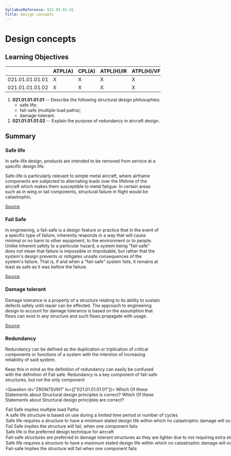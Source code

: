 ```yaml
---
SyllabusReference: 021.01.01.01
Title: Design concepts
---
```


# Design concepts

## Learning Objectives

|                 | ATPL(A) | CPL(A) | ATPL(H)/IR | ATPL(H)/VFR | CPL(H) | IR  | CBIR(A) |
| --------------- | ------- | ------ | ---------- | ----------- | ------ | --- | ------- |
| 021.01.01.01.01 | X       | X      | X          | X           | X      |     |         |
| 021.01.01.01.02 | X       | X      | X          | X           | X      |     |         |

1.  **021.01.01.01.01** -- Describe the following structural design
    philosophies:
    - safe life;
    - fail-safe (multiple load paths);
    - damage-tolerant.
2.  **021.01.01.01.02** -- Explain the purpose of redundancy in aircraft design.

## Summary

### Safe life

In safe-life design, products are intended to be removed from service at a
specific design life.

Safe-life is particularly relevant to simple metal aircraft, where airframe
components are subjected to alternating loads over the lifetime of the aircraft
which makes them susceptible to metal fatigue. In certain areas such as in wing
or tail components, structural failure in flight would be catastrophic.

[Source](https://en.wikipedia.org/wiki/Safe-life_design)

### Fail Safe

In engineering, a fail-safe is a design feature or practice that in the event of
a specific type of failure, inherently responds in a way that will cause minimal
or no harm to other equipment, to the environment or to people. Unlike inherent
safety to a particular hazard, a system being "fail-safe" does not mean that
failure is impossible or improbable, but rather that the system's design
prevents or mitigates unsafe consequences of the system's failure. That is, if
and when a "fail-safe" system fails, it remains at least as safe as it was
before the failure.

[Source](https://en.wikipedia.org/wiki/Fail-safe)

### Damage tolerant

Damage tolerance is a property of a structure relating to its ability to sustain
defects safely until repair can be effected. The approach to engineering design
to account for damage tolerance is based on the assumption that flaws can exist
in any structure and such flaws propagate with usage.

[Source](https://en.wikipedia.org/wiki/Damage_tolerance)

### Redundancy

Redundancy can be defined as the duplication or triplication of critical
components or functions of a system with the intention of increasing reliability
of said system.

Keep this in mind as the definition of redundancy can easily be confused with
the definition of Fail safe. Redundancy is a key component of fail-safe
structures, but not the only component

<Question id="ZRON7SV6I1" lo={["021.01.01.01.01"]}>
  <Text variant="oneCorrect">
    Which Of these Statements about Structural design principles is correct?
  </Text>
  <Text variant="oneTwo">
    Which Of these Statements about Structural design principles are correct?
  </Text>
  <Option correct>Fail Safe implies multiple load Paths</Option>
  <Option correct>
    A safe life structure is based on use during a limited time period or number
    of cycles
  </Option>
  <Option correct>
    Safe life requires a structure to have a minimum stated design life within
    which no catastrophic damage will occur
  </Option>
  <Option>
    Fail Safe implies the structure will fail, when one component fails
  </Option>
  <Option>Safe life is the preferred design technique for aircraft</Option>
  <Option>
    Fail-safe structures are preferred to damage tolerant structures as they are
    lighter due to not requiring extra structural members
  </Option>
  <Option>
    Safe life requires a structure to have a maximum stated design life within
    which no catastrophic damage will occur
  </Option>

  <Option>
    Fail-safe Implies the structure will fail when one component fails
  </Option>
</Question>
